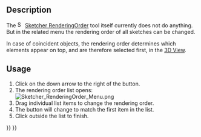 <languages/>
<translate>

<!--T:1-->
{{Docnav
|[[Sketcher_Snap|Toggle snap]]
|[[Sketcher_StopOperation|Stop operation]]
|[[Sketcher_Workbench|Sketcher]]
|IconL=Sketcher_Snap.svg
|IconR=Sketcher_StopOperation.svg
|IconC=Workbench_Sketcher.svg
}}

<!--T:2-->
{{GuiCommand
|Name=Sketcher RenderingOrder
|Workbenches=[[Sketcher_Workbench|Sketcher]]
|Version=0.21
}}

== Description == <!--T:3-->

<!--T:4-->
The [[Image:Sketcher_RenderingOrder.svg|16px]] [[Sketcher_RenderingOrder|Sketcher RenderingOrder]] tool itself currently does not do anything. But in the related menu the rendering order of all sketches can be changed.

<!--T:5-->
In case of coincident objects, the rendering order determines which elements appear on top, and are therefore selected first, in the [[3D_View|3D View]].

== Usage == <!--T:6-->

<!--T:7-->
# Click on the down arrow to the right of the {{Button|[[Image:Sketcher_RenderingOrder.svg|16px]] [[Sketcher_RenderingOrder|Configure rendering order]]}} button.
# The rendering order list opens:<br>[[File:Sketcher_RenderingOrder_Menu.png]]
# Drag individual list items to change the rendering order.
# The button will change to match the first item in the list.
# Click outside the list to finish.


<!--T:8-->
{{Docnav
|[[Sketcher_Snap|Toggle snap]]
|[[Sketcher_StopOperation|Stop operation]]
|[[Sketcher_Workbench|Sketcher]]
|IconL=Sketcher_Snap.svg
|IconR=Sketcher_StopOperation.svg
|IconC=Workbench_Sketcher.svg
}}

</translate>
{{Sketcher_Tools_navi{{#translation:}}}}
{{Userdocnavi{{#translation:}}}}